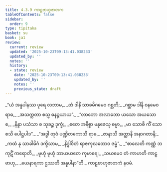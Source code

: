 ```yaml
---
title: 4.3.9 ကာဠဗာဟုဇာတက
tableOfContents: false
sidebar:
  order: 9
type: tipitaka
basket: su
book: ja1
review:
  current: review
  updated: '2025-10-23T09:13:41.038233'
  updated_by: ''
  notes: ''
  history:
  - state: review
    date: '2025-10-23T09:13:41.038233'
    updated_by: ''
    notes: ''
    previous_state: draft
---
```



<ReviewStatus review={frontmatter.review} showDetails={true} />

<HypothesisAnnotation frontmatter={frontmatter} />

<DynamicBreadcrumb />

<Division number="113" book="ja1" e="ch" v="22" p="107">

<Paragraph number="1027" type="verses" book="ja1">
_“ယံ အန္နပါနဿ ပုရေ လဘာမ,_  
_တံ ဒါနိ သာခမိဂမေဝ ဂစ္ဆတိ;_  
_ဂစ္ဆာမ ဒါနိ ဝနမေဝ ရာဓ,_  
_အသက္ကတာ စသ္မ ဓနဉ္ဇယာယ”._  

</Paragraph>

</Division>
<Division number="114" book="ja1" e="ch" v="22" p="107">

<Paragraph number="1028" type="verses" book="ja1">
_“လာဘော အလာဘော ယသော အယသော စ,_  
_နိန္ဒာ ပသံသာ စ သုခဉ္စ ဒုက္ခံ;_  
_ဧတေ အနိစ္စာ မနုဇေသု ဓမ္မာ,_  
_မာ သောစိ ကိံ သောစသိ ပေါဋ္ဌပါဒ”._  

</Paragraph>

</Division>
<Division number="115" book="ja1" e="ch" v="22" p="108">

<Paragraph number="1029" type="verses" book="ja1">
_“အဒ္ဓါ တုဝံ ပဏ္ဍိတကောသိ ရာဓ,_  
_ဇာနာသိ အတ္ထာနိ အနာဂတာနိ;_  
_ကထံ နု သာခါမိဂံ ဒက္ခိသာမ,_  
_နိဒ္ဓါဝိတံ ရာဇကုလတောဝ ဇမ္မံ”._  

</Paragraph>

</Division>
<Division number="116" book="ja1" e="ch" v="22" p="108">

<Paragraph number="1030" type="verses" book="ja1">
_“စာလေတိ ကဏ္ဏံ ဘကုဋိံ ကရောတိ,_  
_မုဟုံ မုဟုံ ဘာယယတေ ကုမာရေ;_  
_သယမေဝ တံ ကာဟတိ ကာဠဗာဟု,_  
_ယေနာရကာ ဌဿတိ အန္နပါနာ”တိ._  


</Paragraph>
</Division>

<Paragraph number="1031" type="center" book="ja1">
ကာဠဗာဟုဇာတကံ နဝမံ.
</Paragraph>